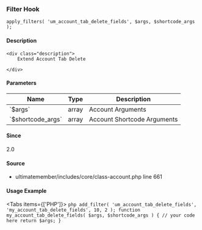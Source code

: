 
### Filter Hook    
    
```
apply_filters( 'um_account_tab_delete_fields', $args, $shortcode_args );
```

#### Description
    <div class="description">
        Extend Account Tab Delete
 
    </div>

#### Parameters
            
<table className="table-auto mt-2 border dark:border-gray-500 p-5 text-sm text-left">
<thead>
<tr>
<th  className="px-3">Name</th>
<th  className="px-3">Type</th>
<th  className="px-3">Description</th>
</tr>
</thead>
<tbody>
               <tr >
               <td className="px-3 py-2">`$args`</td>
               <td className="px-3 py-2">array</td>
               <td className="px-3 py-2 text-sm">Account Arguments</td>
               </tr>
               <tr >
               <td className="px-3 py-2">`$shortcode_args`</td>
               <td className="px-3 py-2">array</td>
               <td className="px-3 py-2 text-sm">Account Shortcode Arguments</td>
               </tr>
</tbody>
</table>

#### Since
<div class="description">
2.0
</div>

#### Source
  - <Link href="/developer/files/includes-core-class-account#source-view.661">ultimatemember/includes/core/class-account.php</Link> <Link href="/developer/files/includes-core-class-account#source-view.661">line 661</Link>



#### Usage Example

<Tabs items={['PHP']}>
    <Tab>
    ```php
    add_filter( 'um_account_tab_delete_fields', 'my_account_tab_delete_fields', 10, 2 );
 function my_account_tab_delete_fields( $args, $shortcode_args ) {
     // your code here
     return $args;
 }
    ```
    </Tab>
</Tabs>